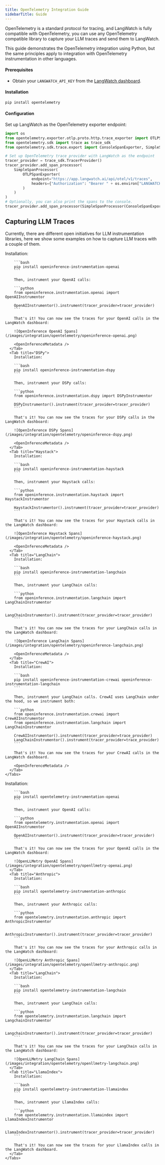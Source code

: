 ```yaml
---
title: OpenTelemetry Integration Guide
sidebarTitle: Guide
---
```



OpenTelemetry is a standard protocol for tracing, and LangWatch is fully compatible with OpenTelemetry, you can use any OpenTelemetry compatible library to capture your LLM traces and send them to LangWatch.

This guide demonstrates the OpenTelemetry integration using Python, but the same principles apply to integration with OpenTelemetry instrumentation in other languages.

#### Prerequisites

- Obtain your `LANGWATCH_API_KEY` from the [LangWatch dashboard](https://app.langwatch.com/).

#### Installation

```bash
pip install opentelemetry
```

#### Configuration

Set up LangWatch as the OpenTelemetry exporter endpoint:

```python
import os
from opentelemetry.exporter.otlp.proto.http.trace_exporter import OTLPSpanExporter
from opentelemetry.sdk import trace as trace_sdk
from opentelemetry.sdk.trace.export import ConsoleSpanExporter, SimpleSpanProcessor

# Set up OpenTelemetry trace provider with LangWatch as the endpoint
tracer_provider = trace_sdk.TracerProvider()
tracer_provider.add_span_processor(
    SimpleSpanProcessor(
        OTLPSpanExporter(
            endpoint="https://app.langwatch.ai/api/otel/v1/traces",
            headers={"Authorization": "Bearer " + os.environ["LANGWATCH_API_KEY"]},
        )
    )
)
# Optionally, you can also print the spans to the console.
tracer_provider.add_span_processor(SimpleSpanProcessor(ConsoleSpanExporter()))
```

## Capturing LLM Traces

Currently, there are different open initiatives for LLM instrumentation libraries, here we show some examples on how to capture LLM traces with a couple of them.

<Tabs>
  <Tab title="OpenInference (Python)">
    <Tabs>
      <Tab title="OpenAI">
        Installation:

        ```bash
        pip install openinference-instrumentation-openai
        ```

        Then, instrument your OpenAI calls:

        ```python
        from openinference.instrumentation.openai import OpenAIInstrumentor

        OpenAIInstrumentor().instrument(tracer_provider=tracer_provider)
        ```

        That's it! You can now see the traces for your OpenAI calls in the LangWatch dashboard:

        ![OpenInference OpenAI Spans](/images/integration/opentelemetry/openinference-openai.png)

        <OpenInferenceMetadata />
      </Tab>
      <Tab title="DSPy">
        Installation:

        ```bash
        pip install openinference-instrumentation-dspy
        ```

        Then, instrument your DSPy calls:

        ```python
        from openinference.instrumentation.dspy import DSPyInstrumentor

        DSPyInstrumentor().instrument(tracer_provider=tracer_provider)
        ```

        That's it! You can now see the traces for your DSPy calls in the LangWatch dashboard:

        ![OpenInference DSPy Spans](/images/integration/opentelemetry/openinference-dspy.png)

        <OpenInferenceMetadata />
      </Tab>
      <Tab title="Haystack">
        Installation:

        ```bash
        pip install openinference-instrumentation-haystack
        ```

        Then, instrument your Haystack calls:

        ```python
        from openinference.instrumentation.haystack import HaystackInstrumentor

        HaystackInstrumentor().instrument(tracer_provider=tracer_provider)
        ```

        That's it! You can now see the traces for your Haystack calls in the LangWatch dashboard:

        ![OpenInference Haystack Spans](/images/integration/opentelemetry/openinference-haystack.png)

        <OpenInferenceMetadata />
      </Tab>
      <Tab title="LangChain">
        Installation:

        ```bash
        pip install openinference-instrumentation-langchain
        ```

        Then, instrument your LangChain calls:

        ```python
        from openinference.instrumentation.langchain import LangChainInstrumentor

        LangChainInstrumentor().instrument(tracer_provider=tracer_provider)
        ```

        That's it! You can now see the traces for your LangChain calls in the LangWatch dashboard:

        ![OpenInference LangChain Spans](/images/integration/opentelemetry/openinference-langchain.png)

        <OpenInferenceMetadata />
      </Tab>
      <Tab title="CrewAI">
        Installation:

        ```bash
        pip install openinference-instrumentation-crewai openinference-instrumentation-langchain
        ```

        Then, instrument your LangChain calls. CrewAI uses LangChain under the hood, so we instrument both:

        ```python
        from openinference.instrumentation.crewai import CrewAIInstrumentor
        from openinference.instrumentation.langchain import LangChainInstrumentor

        CrewAIInstrumentor().instrument(tracer_provider=trace_provider)
        LangChainInstrumentor().instrument(tracer_provider=trace_provider)
        ```

        That's it! You can now see the traces for your CrewAI calls in the LangWatch dashboard.

        <OpenInferenceMetadata />
      </Tab>
    </Tabs>
  </Tab>

  <Tab title="OpenLLMetry (Python)">
    <Tabs>
      <Tab title="OpenAI">
        Installation:

        ```bash
        pip install opentelemetry-instrumentation-openai
        ```

        Then, instrument your OpenAI calls:

        ```python
        from opentelemetry.instrumentation.openai import OpenAIInstrumentor

        OpenAIInstrumentor().instrument(tracer_provider=tracer_provider)
        ```

        That's it! You can now see the traces for your OpenAI calls in the LangWatch dashboard:

        ![OpenLLMetry OpenAI Spans](/images/integration/opentelemetry/openllmetry-openai.png)
      </Tab>
      <Tab title="Anthropic">
        Installation:

        ```bash
        pip install opentelemetry-instrumentation-anthropic
        ```

        Then, instrument your Anthropic calls:

        ```python
        from opentelemetry.instrumentation.anthropic import AnthropicInstrumentor

        AnthropicInstrumentor().instrument(tracer_provider=tracer_provider)
        ```

        That's it! You can now see the traces for your Anthropic calls in the LangWatch dashboard:

        ![OpenLLMetry Anthropic Spans](/images/integration/opentelemetry/openllmetry-anthropic.png)
      </Tab>
      <Tab title="LangChain">
        Installation:

        ```bash
        pip install opentelemetry-instrumentation-langchain
        ```

        Then, instrument your LangChain calls:

        ```python
        from opentelemetry.instrumentation.langchain import LangchainInstrumentor

        LangchainInstrumentor().instrument(tracer_provider=tracer_provider)
        ```

        That's it! You can now see the traces for your LangChain calls in the LangWatch dashboard:

        ![OpenLLMetry LangChain Spans](/images/integration/opentelemetry/openllmetry-langchain.png)
      </Tab>
      <Tab title="LlamaIndex">
        Installation:

        ```bash
        pip install opentelemetry-instrumentation-llamaindex
        ```

        Then, instrument your LlamaIndex calls:

        ```python
        from opentelemetry.instrumentation.llamaindex import LlamaIndexInstrumentor

        LlamaIndexInstrumentor().instrument(tracer_provider=tracer_provider)
        ```

        That's it! You can now see the traces for your LlamaIndex calls in the LangWatch dashboard.
      </Tab>
    </Tabs>
  </Tab>
</Tabs>

